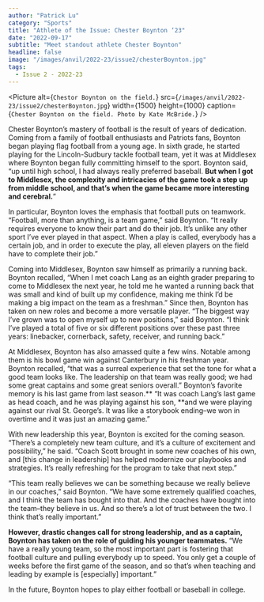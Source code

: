 ```yaml
---
author: "Patrick Lu"
category: "Sports"
title: "Athlete of the Issue: Chester Boynton ‘23"
date: "2022-09-17"
subtitle: "Meet standout athlete Chester Boynton"
headline: false
image: "/images/anvil/2022-23/issue2/chesterBoynton.jpg"
tags:
  - Issue 2 - 2022-23
---
```


<Picture
	alt={`Chestor Boynton on the field.`}
	src={`/images/anvil/2022-23/issue2/chesterBoynton.jpg`}
	width={1500}
	height={1000}
	caption={`Chester Boynton on the field. Photo by Kate McBride.`}
/>

Chester Boynton’s mastery of football is the result of years of dedication. Coming from a family of football enthusiasts and Patriots fans, Boynton began playing flag football from a young age. In sixth grade, he started playing for the Lincoln-Sudbury tackle football team, yet it was at Middlesex where Boynton began fully committing himself to the sport. Boynton said, “up until high school, I had always really preferred baseball. **But when I got to Middlesex, the complexity and intricacies of the game took a step up from middle school, and that’s when the game became more interesting and cerebral.**”

In particular, Boynton loves the emphasis that football puts on teamwork. “Football, more than anything, is a team game,” said Boynton. “It really requires everyone to know their part and do their job. It’s unlike any other sport I’ve ever played in that aspect. When a play is called, everybody has a certain job, and in order to execute the play, all eleven players on the field have to complete their job.”

Coming into Middlesex, Boynton saw himself as primarily a running back. Boynton recalled, “When I met coach Lang as an eighth grader preparing to come to Middlesex the next year, he told me he wanted a running back that was small and kind of built up my confidence, making me think I’d be making a big impact on the team as a freshman.” Since then, Boynton has taken on new roles and become a more versatile player. “The biggest way I’ve grown was to open myself up to new positions,” said Boynton. “I think I’ve played a total of five or six different positions over these past three years: linebacker, cornerback, safety, receiver, and running back.”

At Middlesex, Boynton has also amassed quite a few wins. Notable among them is his bowl game win against Canterbury in his freshman year. Boynton recalled, “that was a surreal experience that set the tone for what a good team looks like. The leadership on that team was really good; we had some great captains and some great seniors overall.” Boynton’s favorite memory is his last game from last season.** “It was coach Lang’s last game as head coach, and he was playing against his son, **and we were playing against our rival St. George’s. It was like a storybook ending–we won in overtime and it was just an amazing game.”

With new leadership this year, Boynton is excited for the coming season. “There’s a completely new team culture, and it’s a culture of excitement and possibility,” he said. “Coach Scott brought in some new coaches of his own, and [this change in leadership] has helped modernize our playbooks and strategies. It’s really refreshing for the program to take that next step.”

“This team really believes we can be something because we really believe in our coaches,” said Boynton. “We have some extremely qualified coaches, and I think the team has bought into that. And the coaches have bought into the team–they believe in us. And so there’s a lot of trust between the two. I think that’s really important.”

**However, drastic changes call for strong leadership, and as a captain, Boynton has taken on the role of guiding his younger teammates.** “We have a really young team, so the most important part is fostering that football culture and pulling everybody up to speed. You only get a couple of weeks before the first game of the season, and so that’s when teaching and leading by example is [especially] important.”

In the future, Boynton hopes to play either football or baseball in college.
